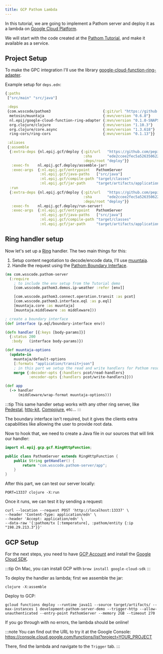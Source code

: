 ```yaml
---
title: GCP Pathom Lambda
---
```


In this tutorial, we are going to implement a Pathom server and deploy it
as a lambda on [Google Cloud Platform](https://cloud.google.com/).

We will start with the code created at the [Pathom Tutorial](../tutorial.mdx), and make
it available as a service.

## Project Setup

To make the GPC integration I'll use the library [google-cloud-function-ring-adapter](https://github.com/pepijn/google-cloud-function-ring-adapter).

Example setup for `deps.edn`:

```clojure
{:paths
 ["src/main" "src/java"]

 :deps
 {com.wsscode/pathom3                        {:git/url "https://github.com/wilkerlucio/pathom3" :sha "3441c195a76cbea80a0c5e56cfcfa38b0b4cc579"}
  metosin/muuntaja                           {:mvn/version "0.6.8"}
  nl.epij/google-cloud-function-ring-adapter {:mvn/version "0.1.0-SNAPSHOT"}
  org.clojure/clojure                        {:mvn/version "1.10.3"}
  org.clojure/core.async                     {:mvn/version "1.3.618"}
  ring-cors/ring-cors                        {:mvn/version "0.1.13"}}

 :aliases
 {:assemble
  {:extra-deps {nl.epij.gcf/deploy {:git/url   "https://github.com/pepijn/google-cloud-function-ring-adapter"
                                    :sha       "ede2ccee2fec5a526350622f32a39fac95bb0273"
                                    :deps/root "deploy"}}
   :exec-fn    nl.epij.gcf.deploy/assemble-jar!
   :exec-args  {:nl.epij.gcf/entrypoint   PathomServer
                :nl.epij.gcf/java-paths   ["src/java"]
                :nl.epij.gcf/compile-path "target/classes"
                :nl.epij.gcf/jar-path     "target/artifacts/application.jar"}}
  :run
  {:extra-deps {nl.epij.gcf/deploy {:git/url   "https://github.com/pepijn/google-cloud-function-ring-adapter"
                                    :sha       "ede2ccee2fec5a526350622f32a39fac95bb0273"
                                    :deps/root "deploy"}}
   :exec-fn    nl.epij.gcf.deploy/run-server!
   :exec-args  {:nl.epij.gcf/entrypoint   PathomServer
                :nl.epij.gcf/java-paths   ["src/java"]
                :nl.epij.gcf/compile-path "target/classes"
                :nl.epij.gcf/jar-path     "target/artifacts/application.jar"}}}}
```

## Ring handler setup

Now let's set up a [Ring](https://github.com/ring-clojure/ring) handler. The two main things
for this:

1. Setup content negotiation to decode/encode data, I'll use [muuntaja](https://github.com/metosin/muuntaja).
2. Handle the request using the [Pathom Boundary Interface](../eql.mdx#boundary-interface).

```clojure
(ns com.wsscode.pathom-server
  (:require
    ; to include the env setup from the Tutorial demo
    [com.wsscode.pathom3.demos.ip-weather :refer [env]]

    [com.wsscode.pathom3.connect.operation.transit :as pcot]
    [com.wsscode.pathom3.interface.eql :as p.eql]
    [muuntaja.core :as muuntaja]
    [muuntaja.middleware :as middleware]))

; create a boundary interface
(def interface (p.eql/boundary-interface env))

(defn handler [{:keys [body-params]}]
  {:status 200
   :body   (interface body-params)})

(def muuntaja-options
  (update-in
    muuntaja/default-options
    [:formats "application/transit+json"]
    ; in this part we setup the read and write handlers for Pathom resolvers and mutations
    merge {:decoder-opts {:handlers pcot/read-handlers}
           :encoder-opts {:handlers pcot/write-handlers}}))

(def app
  (-> handler
      (middleware/wrap-format muuntaja-options)))
```

:::tip
This same handler setup works with any other ring server, like [Pedestal](http://pedestal.io/),
[http-kit](https://http-kit.github.io/), [Compojure](https://github.com/weavejester/compojure),
etc...
:::

The boundary interface isn't required, but it gives the clients extra capabilities like allowing the user to provide root data.

Now to hook that, we need to create a Java file in our sources that will link our handler:

```java
import nl.epij.gcp.gcf.RingHttpFunction;

public class PathomServer extends RingHttpFunction {
    public String getHandler() {
        return "com.wsscode.pathom-server/app";
    }
}
```

After this part, we can test our server locally:

```
PORT=13337 clojure -X:run
```

Once it runs, we can test it by sending a request:

```
curl --location --request POST 'http://localhost:13337' \
--header 'Content-Type: application/edn' \
--header 'Accept: application/edn' \
--data-raw '{:pathom/tx [:temperature], :pathom/entity {:ip "198.29.213.3"}}'
```

## GCP Setup

For the next steps, you need to have [GCP Account](https://accounts.google.com/signin/v2/identifier?service=cloudconsole&passive=1209600&osid=1&continue=https%3A%2F%2Fconsole.cloud.google.com%2Ffreetrial%2Fsignup%2Ftos%3Fref%3Dhttps%3A%2F%2Fwww.google.com%2F&followup=https%3A%2F%2Fconsole.cloud.google.com%2Ffreetrial%2Fsignup%2Ftos%3Fref%3Dhttps%3A%2F%2Fwww.google.com%2F&flowName=GlifWebSignIn&flowEntry=ServiceLogin)
and install the [Google Cloud SDK](https://cloud.google.com/sdk/docs/install).

:::tip
On Mac, you can install GCP with `brew install google-cloud-sdk`
:::

To deploy the handler as lambda; first we assemble the jar:

```
clojure -X:assemble
```

Deploy to GCP:

```
gcloud functions deploy --runtime java11 --source target/artifacts/ --max-instances 1 development-pathom-server-demo --trigger-http --allow-unauthenticated --entry-point PathomServer --memory 2GB --timeout 270
```

If you go through with no errors, the lambda should be online!

:::note
You can find out the URL to try it at the Google Console: https://console.cloud.google.com/functions/list?project=YOUR_PROJECT

There, find the lambda and navigate to the `Trigger` tab.
:::
